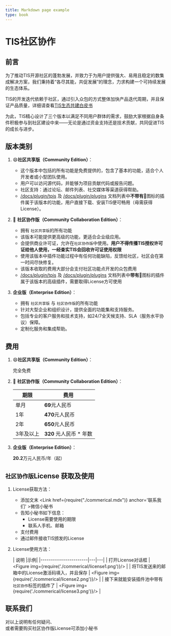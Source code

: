 ```yaml
---
title: Markdown page example
type: book
---
```


# TIS社区协作

## 前言
为了推动TIS开源社区的蓬勃发展，并致力于为用户提供强大、易用且稳定的数集成解决方案，我们秉持着“各尽其能，共促发展”的理念，力求构建一个可持续发展的生态体系。

TIS的开发迭代依赖于社区，通过引入众包的方式整体加快产品迭代周期，并且保证产品质量，详细请查看[TIS生态共建白皮书](docs/next/co-construction/)

为此，TIS精心设计了三个版本以满足不同用户群体的需求，鼓励大家根据自身条件积极参与到社区建设中来——无论是通过资金支持还是技术贡献，共同促进TIS的成长与进步。


## 版本类别

1. :smile:**社区共享版（Community Edition）**：
    - 这个版本中包括的所有功能是免费提供的，包含了基本的功能，适合个人开发者或小型团队使用。
    - 用户可以访问源代码，并能够为项目贡献代码或报告问题。
    - 社区支持：通过论坛、邮件列表、社交媒体等渠道获得帮助。
   - [/docs/plugin/tpis](docs/plugin/tpis) 及 [/docs/plugin/plugins](docs/plugin/plugins) 文档列表中**不带有**:closed_lock_with_key:图标的插件属于该版本的功能，用户直接下载、安装TIS便可畅用（毋需获得License）。

2. :closed_lock_with_key: **社区协作版（Community Collaboration Edition）**：
    - 拥有 `社区共享版`的所有功能
    - 该版本可能提供更高级的功能，更适合企业级应用。
    - 会提供商业许可证，允许在`社区协作版`中使用。**用户不得传播TIS授权许可证给他人使用，一经查实TIS会回收许可证使用权限**
    - 使用该版本中插件功能过程中有任何功能缺陷，反馈给社区，社区会在第一时间尽快修复。
    - 该版本收取的费用大部分会支付社区功能点开发的众包费用
    - [/docs/plugin/tpis](docs/plugin/tpis) 及 [/docs/plugin/plugins](docs/plugin/plugins) 文档列表中**带有**:closed_lock_with_key:图标的插件属于该版本的高级插件，需要取得License方可使用

3. **企业版（Enterprise Edition）**：
    - 拥有 `社区共享版` 与 `社区协作版`的所有功能
    - 针对大型企业和组织设计，提供全面的功能集和支持服务。
    - 包括专业的客户服务和技术支持，如24/7全天候支持、SLA（服务水平协议）保障。
    - 定制化服务和集成帮助。

## 费用

1. :smile:**社区共享版（Community Edition）**：

    完全免费

2. :closed_lock_with_key: **社区协作版（Community Collaboration Edition）**：

   |期限|费用|
   |-|-|
   |单月|**69**元人民币|
   |1年 |**470**元人民币|
   |2年 |**650**元人民币|
   |3年及以上 |**320** 元人民币 * 年数|

3. **企业版（Enterprise Edition）**：
   
   **20.2**万元人民币/年（起）

## `社区协作版`License 获取及使用

1. License获取方法：
   - 添加文末 <Link href={require("./commerical.mdx")} anchor='联系我们' >微信小秘书</Link>
   - 告知小秘书如下信息：
      * License需要使用的期限
      * 联系人手机、邮箱
   - 支付费用
   - 通过邮件接收TIS颁发的License
2. License使用方法：
   
   | 说明                            |示例|
   |-----------------------|---|---|
   | 打开License对话框                  | <Figure img={require('./commerical/license1.png')}/> |
   | 将TIS发送来的邮箱中的License激活码填入，并且保存 | <Figure img={require('./commerical/license2.png')}/>  |
   | 接下来就能安装插件池中带有`社区协作`标签的插件了  | <Figure img={require('./commerical/license3.png')}/> |

## 联系我们
<Contact justXiaoMi="true">
对以上说明有任何疑问、<br/>
或者需要购买社区协作版License可添加小秘书
</Contact>
